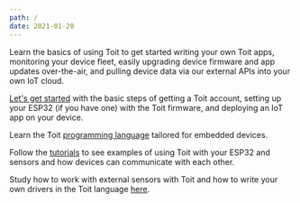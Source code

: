 ```yaml
---
path: /
date: 2021-01-20
---
```


<Title>Documentation</Title>

Learn the basics of using Toit to get started writing your own Toit apps,
monitoring your device fleet, easily upgrading device firmware and app updates 
over-the-air, and pulling device data via our external APIs into your own IoT cloud.

<Boxes>
<Box title="Quick start guide">

[Let's get started](getstarted/quick_start) with the basic steps of getting a Toit account, setting up your ESP32 (if you have one) with 
the Toit firmware, and deploying an IoT app on your device.

</Box> 

<Box title="Toit language guide">

Learn the Toit [programming language](language/language) tailored for embedded devices.

</Box>
<Box title="Tutorial">

Follow the [tutorials](platform/tutorials) to see examples of using Toit with your ESP32 and sensors and how devices can communicate with each other.

</Box>
<Box title="Peripherals">

Study how to work with external sensors with Toit and how to write your own drivers in the Toit language [here](peripherals).

</Box>
</Boxes>
